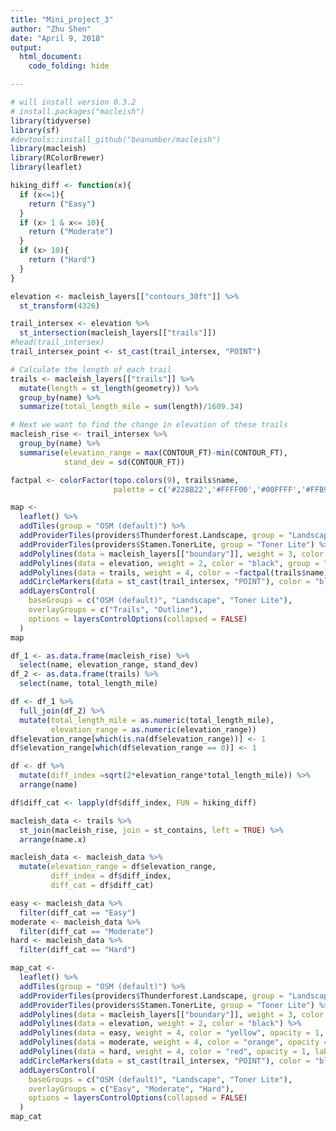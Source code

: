 ---
title: "Mini_project_3"
author: "Zhu Shen"
date: "April 9, 2018"
output:
  html_document:
    code_folding: hide

---

```{r setup, include=FALSE}
# will install version 0.3.2
# install.packages("macleish")
library(tidyverse)
library(sf)
#devtools::install_github("beanumber/macleish")
library(macleish)
library(RColorBrewer)
library(leaflet)
```

```{r}
hiking_diff <- function(x){
  if (x<=1){
    return ("Easy")
  }
  if (x> 1 & x<= 10){
    return ("Moderate")
  }
  if (x> 10){
    return ("Hard")
  }
}
```

```{r, warning = FALSE, message = FALSE}
elevation <- macleish_layers[["contours_30ft"]] %>%
  st_transform(4326) 

trail_intersex <- elevation %>%
  st_intersection(macleish_layers[["trails"]])
#head(trail_intersex)
trail_intersex_point <- st_cast(trail_intersex, "POINT")

# Calculate the length of each trail
trails <- macleish_layers[["trails"]] %>%
  mutate(length = st_length(geometry)) %>%
  group_by(name) %>%
  summarize(total_length_mile = sum(length)/1609.34)

# Next we want to find the change in elevation of these trails
macleish_rise <- trail_intersex %>%
  group_by(name) %>%
  summarise(elevation_range = max(CONTOUR_FT)-min(CONTOUR_FT), 
            stand_dev = sd(CONTOUR_FT))

factpal <- colorFactor(topo.colors(9), trails$name, 
                       palette = c('#228B22','#FFFF00','#00FFFF','#FFB90F','#6495ED', '#FF0000','#FF82AB','#836FFF','#FFBBFF'))

map <- 
  leaflet() %>%
  addTiles(group = "OSM (default)") %>%
  addProviderTiles(providers$Thunderforest.Landscape, group = "Landscape") %>%
  addProviderTiles(providers$Stamen.TonerLite, group = "Toner Lite") %>%
  addPolylines(data = macleish_layers[["boundary"]], weight = 3, color = "green", fill = "green", group = "Outline") %>%
  addPolylines(data = elevation, weight = 2, color = "black", group = "Outline") %>%
  addPolylines(data = trails, weight = 4, color = ~factpal(trails$name), opacity = 1, label = ~name, group = "Trails") %>%
  addCircleMarkers(data = st_cast(trail_intersex, "POINT"), color = "blue",radius = 5, popup = ~paste("Trail: ",name,"<br/>Elevation: ", CONTOUR_FT, "ft"), group = "Trails") %>%
  addLayersControl(
    baseGroups = c("OSM (default)", "Landscape", "Toner Lite"),
    overlayGroups = c("Trails", "Outline"),
    options = layersControlOptions(collapsed = FALSE)
  )
map

```

```{r, message = FALSE, warning = FALSE}
df_1 <- as.data.frame(macleish_rise) %>%
  select(name, elevation_range, stand_dev)
df_2 <- as.data.frame(trails) %>%
  select(name, total_length_mile)

df <- df_1 %>%
  full_join(df_2) %>%
  mutate(total_length_mile = as.numeric(total_length_mile), 
         elevation_range = as.numeric(elevation_range))
df$elevation_range[which(is.na(df$elevation_range))] <- 1
df$elevation_range[which(df$elevation_range == 0)] <- 1

df <- df %>%
  mutate(diff_index =sqrt(2*elevation_range*total_length_mile)) %>%
  arrange(name)

df$diff_cat <- lapply(df$diff_index, FUN = hiking_diff)

macleish_data <- trails %>%
  st_join(macleish_rise, join = st_contains, left = TRUE) %>%
  arrange(name.x)

macleish_data <- macleish_data %>%
  mutate(elevation_range = df$elevation_range, 
         diff_index = df$diff_index, 
         diff_cat = df$diff_cat)

easy <- macleish_data %>%
  filter(diff_cat == "Easy")
moderate <- macleish_data %>%
  filter(diff_cat == "Moderate")
hard <- macleish_data %>%
  filter(diff_cat == "Hard")

map_cat <- 
  leaflet() %>%
  addTiles(group = "OSM (default)") %>%
  addProviderTiles(providers$Thunderforest.Landscape, group = "Landscape") %>%
  addProviderTiles(providers$Stamen.TonerLite, group = "Toner Lite") %>%
  addPolylines(data = macleish_layers[["boundary"]], weight = 3, color = "green", fill = "green") %>%
  addPolylines(data = elevation, weight = 2, color = "black") %>%
  addPolylines(data = easy, weight = 4, color = "yellow", opacity = 1, label = ~name.x, group = "Easy") %>%
  addPolylines(data = moderate, weight = 4, color = "orange", opacity = 1, label = ~name.x, group = "Moderate") %>%
  addPolylines(data = hard, weight = 4, color = "red", opacity = 1, label = ~name.x, group = "Hard") %>%
  addCircleMarkers(data = st_cast(trail_intersex, "POINT"), color = "blue",radius = 5, popup = ~paste("Trail: ",name,"<br/>Elevation: ", CONTOUR_FT, "ft"), group = "Trails") %>%
  addLayersControl(
    baseGroups = c("OSM (default)", "Landscape", "Toner Lite"),
    overlayGroups = c("Easy", "Moderate", "Hard"),
    options = layersControlOptions(collapsed = FALSE)
  )
map_cat

```


